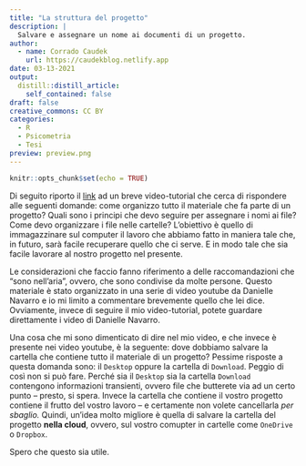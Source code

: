 ```yaml
---
title: "La struttura del progetto"
description: |
  Salvare e assegnare un nome ai documenti di un progetto.
author:
  - name: Corrado Caudek
    url: https://caudekblog.netlify.app
date: 03-13-2021
output:
  distill::distill_article:
    self_contained: false
draft: false
creative_commons: CC BY
categories:
  - R
  - Psicometria
  - Tesi
preview: preview.png
---
```



```r
knitr::opts_chunk$set(echo = TRUE)
```

Di seguito riporto il [link](https://drive.google.com/file/d/17MaYG_uT_UfjK31O9H2JCIxiOCT1yE7p/view?usp=sharing) ad un breve video-tutorial che cerca di rispondere alle seguenti domande: come organizzo tutto il materiale che fa parte di un progetto? Quali sono i principi che devo seguire per assegnare i nomi ai file? Come devo organizzare i file nelle cartelle?  L'obiettivo è quello di immagazzinare sul computer il lavoro che abbiamo fatto in maniera tale che, in futuro, sarà facile recuperare quello che ci serve. E in modo tale che sia facile lavorare al nostro progetto nel presente.

Le considerazioni che faccio fanno riferimento a delle raccomandazioni che "sono nell'aria", ovvero, che sono condivise da molte persone. Questo materiale è stato organizzato in una serie di video youtube da Danielle Navarro e io mi limito a commentare brevemente quello che lei dice.  Ovviamente, invece di seguire il mio video-tutorial, potete guardare direttamente i video di Danielle Navarro.

Una cosa che mi sono dimenticato di dire nel mio video, e che invece è presente nei video youtube, è la seguente: dove dobbiamo salvare la cartella che contiene tutto il materiale di un progetto?  Pessime risposte a questa domanda sono: il `Desktop` oppure la cartella di `Download`. Peggio di così non si può fare. Perché sia il `Desktop` sia la cartella `Download` contengono informazioni transienti, ovvero file che butterete via ad un certo punto -- presto, si spera.  Invece la cartella che contiene il vostro progetto contiene il frutto del vostro lavoro -- e certamente non volete cancellarla _per sbaglio._  Quindi, un'idea molto migliore è quella di salvare la cartella del progetto __nella cloud__, ovvero, sul vostro comupter in cartelle come `OneDrive` o `Dropbox`.

Spero che questo sia utile.
